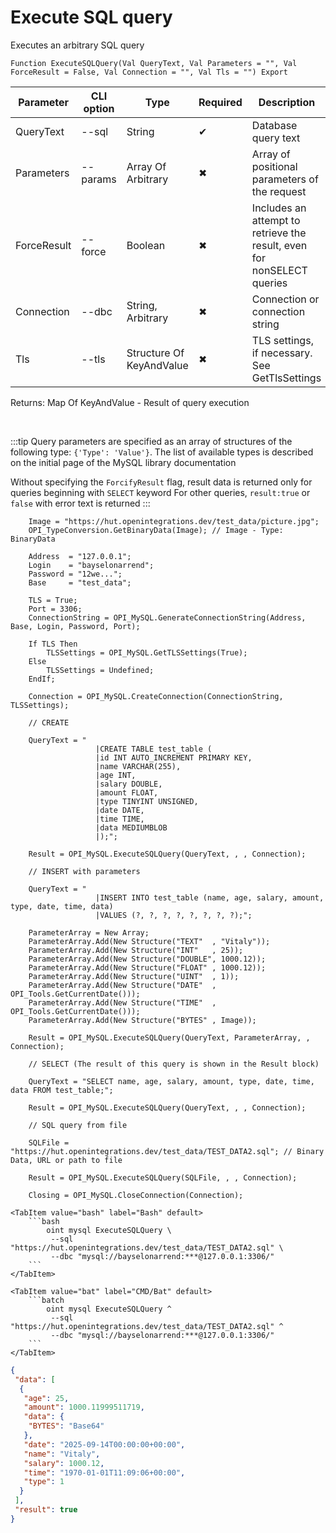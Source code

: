 ﻿---
sidebar_position: 4
description: Execute SQL query and other functions to work with MySQL in the Open Integration Package, a free open-source integration library for 1C:Enterprise 8, OneScript and CLI
keywords: [1C, 1С, 1С:Enterprise, 1С:Enterprise 8.3, API, Integration, Services, Exchange, OneScript, CLI, MySQL]
---


# Execute SQL query
 Executes an arbitrary SQL query



`Function ExecuteSQLQuery(Val QueryText, Val Parameters = "", Val ForceResult = False, Val Connection = "", Val Tls = "") Export`

  | Parameter | CLI option | Type | Required | Description |
  |-|-|-|-|-|
  | QueryText | --sql | String | &#x2714; | Database query text |
  | Parameters | --params | Array Of Arbitrary | &#x2716; | Array of positional parameters of the request |
  | ForceResult | --force | Boolean | &#x2716; | Includes an attempt to retrieve the result, even for nonSELECT queries |
  | Connection | --dbc | String, Arbitrary | &#x2716; | Connection or connection string |
  | Tls | --tls | Structure Of KeyAndValue | &#x2716; | TLS settings, if necessary. See GetTlsSettings |

  
  Returns:  Map Of KeyAndValue - Result of query execution

<br/>

:::tip
Query parameters are specified as an array of structures of the following type: `{'Type': 'Value'}`. The list of available types is described on the initial page of the MySQL library documentation

Without specifying the `ForcifyResult` flag, result data is returned only for queries beginning with `SELECT` keyword For other queries, `result:true` or `false` with error text is returned
:::
<br/>



```bsl title="1C:Enterprise/OneScript code example"
    Image = "https://hut.openintegrations.dev/test_data/picture.jpg";
    OPI_TypeConversion.GetBinaryData(Image); // Image - Type: BinaryData

    Address  = "127.0.0.1";
    Login    = "bayselonarrend";
    Password = "12we...";
    Base     = "test_data";

    TLS = True;
    Port = 3306;
    ConnectionString = OPI_MySQL.GenerateConnectionString(Address, Base, Login, Password, Port);

    If TLS Then
        TLSSettings = OPI_MySQL.GetTLSSettings(True);
    Else
        TLSSettings = Undefined;
    EndIf;

    Connection = OPI_MySQL.CreateConnection(ConnectionString, TLSSettings);

    // CREATE

    QueryText = "
                   |CREATE TABLE test_table (
                   |id INT AUTO_INCREMENT PRIMARY KEY,
                   |name VARCHAR(255),
                   |age INT,
                   |salary DOUBLE,
                   |amount FLOAT,
                   |type TINYINT UNSIGNED,
                   |date DATE,
                   |time TIME,
                   |data MEDIUMBLOB
                   |);";

    Result = OPI_MySQL.ExecuteSQLQuery(QueryText, , , Connection);

    // INSERT with parameters

    QueryText = "
                   |INSERT INTO test_table (name, age, salary, amount, type, date, time, data)
                   |VALUES (?, ?, ?, ?, ?, ?, ?, ?);";

    ParameterArray = New Array;
    ParameterArray.Add(New Structure("TEXT"  , "Vitaly"));
    ParameterArray.Add(New Structure("INT"   , 25));
    ParameterArray.Add(New Structure("DOUBLE", 1000.12));
    ParameterArray.Add(New Structure("FLOAT" , 1000.12));
    ParameterArray.Add(New Structure("UINT"  , 1));
    ParameterArray.Add(New Structure("DATE"  , OPI_Tools.GetCurrentDate()));
    ParameterArray.Add(New Structure("TIME"  , OPI_Tools.GetCurrentDate()));
    ParameterArray.Add(New Structure("BYTES" , Image));

    Result = OPI_MySQL.ExecuteSQLQuery(QueryText, ParameterArray, , Connection);

    // SELECT (The result of this query is shown in the Result block)

    QueryText = "SELECT name, age, salary, amount, type, date, time, data FROM test_table;";

    Result = OPI_MySQL.ExecuteSQLQuery(QueryText, , , Connection);

    // SQL query from file

    SQLFile = "https://hut.openintegrations.dev/test_data/TEST_DATA2.sql"; // Binary Data, URL or path to file

    Result = OPI_MySQL.ExecuteSQLQuery(SQLFile, , , Connection);

    Closing = OPI_MySQL.CloseConnection(Connection);
```
 

 <Tabs>
  
    <TabItem value="bash" label="Bash" default>
        ```bash
            oint mysql ExecuteSQLQuery \
             --sql "https://hut.openintegrations.dev/test_data/TEST_DATA2.sql" \
             --dbc "mysql://bayselonarrend:***@127.0.0.1:3306/"
        ```
    </TabItem>
  
    <TabItem value="bat" label="CMD/Bat" default>
        ```batch
            oint mysql ExecuteSQLQuery ^
             --sql "https://hut.openintegrations.dev/test_data/TEST_DATA2.sql" ^
             --dbc "mysql://bayselonarrend:***@127.0.0.1:3306/"
        ```
    </TabItem>
</Tabs>


```json title="Result"
{
 "data": [
  {
   "age": 25,
   "amount": 1000.11999511719,
   "data": {
    "BYTES": "Base64"
   },
   "date": "2025-09-14T00:00:00+00:00",
   "name": "Vitaly",
   "salary": 1000.12,
   "time": "1970-01-01T11:09:06+00:00",
   "type": 1
  }
 ],
 "result": true
}
```
